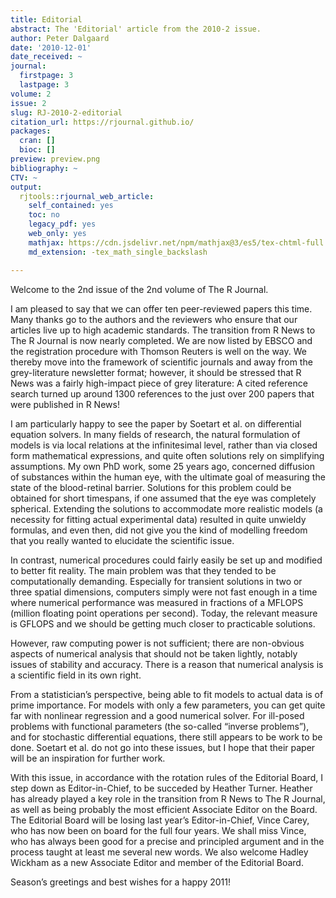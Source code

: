 ```yaml
---
title: Editorial
abstract: The 'Editorial' article from the 2010-2 issue.
author: Peter Dalgaard
date: '2010-12-01'
date_received: ~
journal:
  firstpage: 3
  lastpage: 3
volume: 2
issue: 2
slug: RJ-2010-2-editorial
citation_url: https://rjournal.github.io/
packages:
  cran: []
  bioc: []
preview: preview.png
bibliography: ~
CTV: ~
output:
  rjtools::rjournal_web_article:
    self_contained: yes
    toc: no
    legacy_pdf: yes
    web_only: yes
    mathjax: https://cdn.jsdelivr.net/npm/mathjax@3/es5/tex-chtml-full.js
    md_extension: -tex_math_single_backslash

---
```


::: article
Welcome to the 2nd issue of the 2nd volume of The R Journal.

I am pleased to say that we can offer ten peer-reviewed papers this
time. Many thanks go to the authors and the reviewers who ensure that
our articles live up to high academic standards. The transition from R
News to The R Journal is now nearly completed. We are now listed by
EBSCO and the registration procedure with Thomson Reuters is well on the
way. We thereby move into the framework of scientific journals and away
from the grey-literature newsletter format; however, it should be
stressed that R News was a fairly high-impact piece of grey literature:
A cited reference search turned up around 1300 references to the just
over 200 papers that were published in R News!

I am particularly happy to see the paper by Soetart et al. on
differential equation solvers. In many fields of research, the natural
formulation of models is via local relations at the infinitesimal level,
rather than via closed form mathematical expressions, and quite often
solutions rely on simplifying assumptions. My own PhD work, some 25
years ago, concerned diffusion of substances within the human eye, with
the ultimate goal of measuring the state of the blood-retinal barrier.
Solutions for this problem could be obtained for short timespans, if one
assumed that the eye was completely spherical. Extending the solutions
to accommodate more realistic models (a necessity for fitting actual
experimental data) resulted in quite unwieldy formulas, and even then,
did not give you the kind of modelling freedom that you really wanted to
elucidate the scientific issue.

In contrast, numerical procedures could fairly easily be set up and
modified to better fit reality. The main problem was that they tended to
be computationally demanding. Especially for transient solutions in two
or three spatial dimensions, computers simply were not fast enough in a
time where numerical performance was measured in fractions of a MFLOPS
(million floating point operations per second). Today, the relevant
measure is GFLOPS and we should be getting much closer to practicable
solutions.

However, raw computing power is not sufficient; there are non-obvious
aspects of numerical analysis that should not be taken lightly, notably
issues of stability and accuracy. There is a reason that numerical
analysis is a scientific field in its own right.

From a statistician's perspective, being able to fit models to actual
data is of prime importance. For models with only a few parameters, you
can get quite far with nonlinear regression and a good numerical solver.
For ill-posed problems with functional parameters (the so-called
"inverse problems"), and for stochastic differential equations, there
still appears to be work to be done. Soetart et al. do not go into these
issues, but I hope that their paper will be an inspiration for further
work.

With this issue, in accordance with the rotation rules of the Editorial
Board, I step down as Editor-in-Chief, to be succeded by Heather Turner.
Heather has already played a key role in the transition from R News to
The R Journal, as well as being probably the most efficient Associate
Editor on the Board. The Editorial Board will be losing last year's
Editor-in-Chief, Vince Carey, who has now been on board for the full
four years. We shall miss Vince, who has always been good for a precise
and principled argument and in the process taught at least me several
new words. We also welcome Hadley Wickham as a new Associate Editor and
member of the Editorial Board.

Season's greetings and best wishes for a happy 2011!
:::
